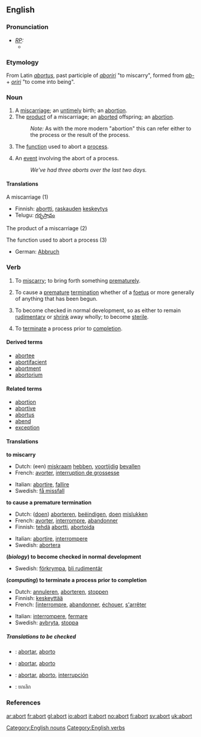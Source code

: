 ==English==

===Pronunciation===
* ''[[RP]]:''
** {{IPA|/əˈbɔːt/}}

===Etymology===
From Latin ''[[abortus]]'', past participle of ''[[aboriri]]'' "to miscarry", formed from ''[[ab-]]'' + ''[[oriri]]'' "to come into being".

===Noun===
{{en-noun-reg}}
# A [[miscarriage]]; an [[untimely]] birth; an [[abortion]].
# The [[product]] of a miscarriage; an [[aborted]] offspring; an [[abortion]].
#: ''Note:'' As with the more modern "abortion" this can refer either to the process or the result of the process.
# {{computing}} The [[function]] used to abort a [[process]].
# {{computing}} An [[event]] involving the abort of a process.
#: ''We've had three aborts over the last two days.''

====Translations====
;A miscarriage (1)
{{top}}
*Finnish: [[abortti]], [[raskaus|raskauden]] [[keskeytys]]
*Telugu: [[గర్భస్రావం]]
{{mid}}
{{bottom}}

;The product of a miscarriage (2)
{{top}}
{{mid}}
{{bottom}}

;The function used to abort a process (3)
{{top}}
*German: [[Abbruch]] {{m}}
{{mid}}
{{bottom}}

===Verb===
{{en-infl-reg-consonant|abort||}}
# {{intransitive}} To [[miscarry]]; to bring forth something [[prematurely]].
# {{transitive}}  To cause a [[premature]] [[termination]] whether of a [[foetus]] or more generally of anything that has been begun.
# {{intransitive}} {{biology}} To become checked in normal development, so as either to remain [[rudimentary]] or [[shrink]] away wholly; to become [[sterile]].
# {{transitive}} {{computing}} To [[terminate]] a process prior to [[completion]].

====Derived terms====
* [[abortee]]
* [[abortifacient]]
* [[abortment]]
* [[abortorium]]

====Related terms====
* [[abortion]]
* [[abortive]]
* [[abortus]]
* [[abend]]
* [[exception]]

====Translations====
'''to miscarry'''
{{top}}
*Dutch: (een) [[miskraam]] [[hebben]], [[voortijdig]] [[bevallen]]
*French: [[avorter]], [[interruption de grossesse]]
{{mid}}
*Italian: [[abortire]], [[fallire]]
*Swedish: [[få missfall]]
{{bottom}}

'''to cause a premature termination'''
{{top}}
*Dutch: ([[doen]]) [[aborteren]], [[beëindigen]], [[doen]] [[mislukken]]
*French: [[avorter]], [[interrompre]], [[abandonner]]
*Finnish: [[tehdä]] [[abortti]], [[abortoida]]
{{mid}}
*Italian: [[abortire]], [[interrompere]]
*Swedish: [[abortera]]
{{bottom}}

'''(''biology'') to become checked in normal development'''
{{top}}
{{mid}}
*Swedish: [[förkrympa]], [[bli rudimentär]]
{{bottom}}

'''(''computing'') to terminate a process prior to completion'''
{{top}}
*Dutch: [[annuleren]], [[aborteren]], [[stoppen]]
*Finnish: [[keskeyttää]]
*French: [[[interrompre]], [[abandonner]], [[échouer]], [[s'arrêter]]
{{mid}}
*Italian: [[interrompere]], [[fermare]]
*Swedish: [[avbryta]], [[stoppa]]
{{bottom}}

=====Translations to be checked=====
{{checktrans}}
*{{ttbc|Interlingua}}: [[abortar]], [[aborto]]
*{{ttbc|Portuguese}}: [[abortar]], [[aborto]]
*{{ttbc|Spanish}}: [[abortar]], [[aborto]], [[interrupción]]
*{{ttbc|Thai}}: ยกเลิก

===References===
{{R:Webster 1913}}

[[Category:English nouns]]
[[Category:English verbs]]

[[ar:abort]]
[[fr:abort]]
[[gl:abort]]
[[io:abort]]
[[it:abort]]
[[no:abort]]
[[fi:abort]]
[[sv:abort]]
[[uk:abort]]